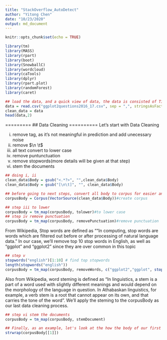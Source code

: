 ```yaml
---
title: "StackOverflow_AutoDetect"
author: "Yitong Chen"
date: "10/23/2020"
output: md_document
---
```


```r
knitr::opts_chunk$set(echo = TRUE)
```

```r
library(tm)
library(MASS)
library(rpart)
library(boot)
library(SnowballC)
library(wordcloud)
library(caTools)
library(dplyr)
library(rpart.plot)
library(randomForest)
library(caret)
```

```r
## load the data, and a quick view of data, the data is consisted of Title, Body, score, we'll mainly dig in to Title and Body and infer score
data = read.csv("ggplot2questions2016_17.csv", sep = ",", stringsAsFactors = FALSE)
clean_data = data
head(data,2)
```

=========
## Data Cleaning
==========
Let's start with Data Cleaning 

i)   remove <html> tag, as it's not meaningful in prediction and add unecessary noise <br/>
ii)  remove $\n \t$   <br/>
iii) all text convert to lower case  <br/>
iv)  remove puntunctuation    <br/>
v)   remove stopwords(more details will be given at that step)   <br/>
vi)  stem the documents      <br/>

```r
## doing i, ii
clean_data$Body = gsub("<.*?>", "",clean_data$Body)
clean_data$Body = gsub("[\n\t]", "", clean_data$Body)
```

```r
## before going to next steps, convert all body to corpus for easier analysis
corpusBody = Corpus(VectorSource(clean_data$Body))#create corpus
```

```r
## step iii to lower
corpusBody = tm_map(corpusBody, tolower)#to lower case
## step iv remove punctuation
corpusBody = tm_map(corpusBody, removePunctuation)#remove punctuation
```


From Wikipedia, Stop words are defined as ""In computing, stop words are words which are filtered out before or after processing of natural language data." In our case, we'll remove top 10 stop words in English, as well as "ggplot" and "ggplot2" since they are over common in this topic
```r
## step v 
stopwords("english")[1:10] # find top stopwords
length(stopwords("english"))
corpusBody = tm_map(corpusBody, removeWords, c("ggplot2","ggplot", stopwords("english")))
```

Also from Wikipedia, word steming is defined as "In linguistics, a stem is a part of a word used with slightly different meanings and would depend on the morphology of the language in question. In Athabaskan linguistics, for example, a verb stem is a root that cannot appear on its own, and that carries the tone of the word". We'll apply the steming to the corpusBody as our last data cleaning process.
```r
## step vi stem the documents
corpusBody = tm_map(corpusBody, stemDocument)
```

```r
## Finally, as an example, let's look at the how the body of our first row are finally converted 
strwrap(corpusBody[[1]])
```







